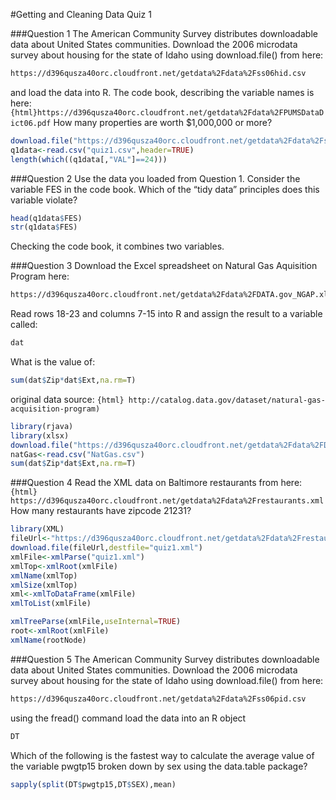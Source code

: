 #Getting and Cleaning Data Quiz 1

###Question 1
The American Community Survey distributes downloadable data about United States communities. Download the 2006 microdata survey about housing for the state of Idaho using download.file() from here: 
```html
https://d396qusza40orc.cloudfront.net/getdata%2Fdata%2Fss06hid.csv 
```
and load the data into R. The code book, describing the variable names is here: 
```{html}https://d396qusza40orc.cloudfront.net/getdata%2Fdata%2FPUMSDataDict06.pdf 
```
How many properties are worth $1,000,000 or more?
```r
download.file("https://d396qusza40orc.cloudfront.net/getdata%2Fdata%2Fss06hid.csv",destfile="quiz1.csv")
q1data<-read.csv("quiz1.csv",header=TRUE)
length(which((q1data[,"VAL"]==24)))
```


###Question 2
Use the data you loaded from Question 1. Consider the variable FES in the code book. Which of the "tidy data" principles does this variable violate?
```r
head(q1data$FES)
str(q1data$FES)
```
Checking the code book, it combines two variables.


###Question 3
Download the Excel spreadsheet on Natural Gas Aquisition Program here: 
```html
https://d396qusza40orc.cloudfront.net/getdata%2Fdata%2FDATA.gov_NGAP.xlsx 
```
Read rows 18-23 and columns 7-15 into R and assign the result to a variable called:
```r
dat 
````
What is the value of:
```r
sum(dat$Zip*dat$Ext,na.rm=T)
```
original data source:
```{html} http://catalog.data.gov/dataset/natural-gas-acquisition-program)
```
```r
library(rjava)
library(xlsx)
download.file("https://d396qusza40orc.cloudfront.net/getdata%2Fdata%2FDATA.gov_NGAP.xlsx",destfile="NatGas.csv")
natGas<-read.csv("NatGas.csv")
sum(dat$Zip*dat$Ext,na.rm=T)
```


###Question 4
Read the XML data on Baltimore restaurants from here: 
```{html} https://d396qusza40orc.cloudfront.net/getdata%2Fdata%2Frestaurants.xml 
```
How many restaurants have zipcode 21231?
```r
library(XML)
fileUrl<-"https://d396qusza40orc.cloudfront.net/getdata%2Fdata%2Frestaurants.xml"
download.file(fileUrl,destfile="quiz1.xml")
xmlFile<-xmlParse("quiz1.xml")
xmlTop<-xmlRoot(xmlFile)
xmlName(xmlTop)
xmlSize(xmlTop)
xml<-xmlToDataFrame(xmlFile)
xmlToList(xmlFile)

xmlTreeParse(xmlFile,useInternal=TRUE)
root<-xmlRoot(xmlFile)
xmlName(rootNode)
```


###Question 5
The American Community Survey distributes downloadable data about United States communities. Download the 2006 microdata survey about housing for the state of Idaho using download.file() from here: 
```html
https://d396qusza40orc.cloudfront.net/getdata%2Fdata%2Fss06pid.csv 
```
using the fread() command load the data into an R object
```r
DT 
```
Which of the following is the fastest way to calculate the average value of the variable
pwgtp15 
broken down by sex using the data.table package?
```r
sapply(split(DT$pwgtp15,DT$SEX),mean)
```
